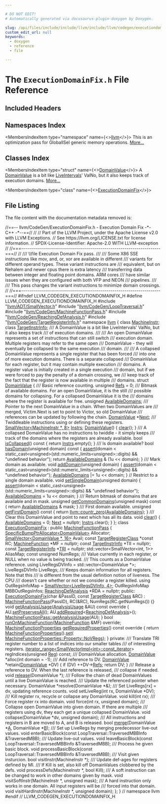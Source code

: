 ```yaml
---

# DO NOT EDIT!
# Automatically generated via docusaurus-plugin-doxygen by Doxygen.

slug: /api/files/include/include/llvm/include/llvm/codegen/executiondomainfix-h
custom_edit_url: null
keywords:
  - doxygen
  - reference
  - file

---
```





# The `ExecutionDomainFix.h` File Reference

<DoxygenPage pluginConfig={pluginConfig}>



## Included Headers

<IncludesList>
<IncludesListItem
  filePath="llvm/ADT/SmallVector.h"
  permalink="/docs/api/files/include/include/llvm/include/llvm/adt/smallvector-h"
  isLocal="true" />
<IncludesListItem
  filePath="llvm/CodeGen/LoopTraversal.h"
  permalink="/docs/api/files/include/include/llvm/include/llvm/codegen/looptraversal-h"
  isLocal="true" />
<IncludesListItem
  filePath="llvm/CodeGen/MachineFunctionPass.h"
  permalink="/docs/api/files/include/include/llvm/include/llvm/codegen/machinefunctionpass-h"
  isLocal="true" />
<IncludesListItem
  filePath="llvm/CodeGen/ReachingDefAnalysis.h"
  permalink="/docs/api/files/include/include/llvm/include/llvm/codegen/reachingdefanalysis-h"
  isLocal="true" />
<IncludesListItem
  filePath="llvm/CodeGen/TargetRegisterInfo.h"
  permalink="/docs/api/files/include/include/llvm/include/llvm/codegen/targetregisterinfo-h"
  isLocal="true" />
</IncludesList>

## Namespaces Index

<MembersIndex>

<MembersIndexItem
  type="namespace"
  name={<><a href="/docs/api/namespaces/llvm">llvm</a></>}>
This is an optimization pass for GlobalISel generic memory operations. <a href="/docs/api/namespaces/llvm/#details">More...</a>
</MembersIndexItem>

</MembersIndex>

## Classes Index

<MembersIndex>

<MembersIndexItem
  type="struct"
  name={<><a href="/docs/api/structs/llvm/domainvalue">DomainValue</a></>}>
A <a href="/docs/api/structs/llvm/domainvalue">DomainValue</a> is a bit like <a href="/docs/api/classes/llvm/liveintervals">LiveIntervals</a>&#39; ValNo, but it also keeps track of execution domains. <a href="/docs/api/structs/llvm/domainvalue/#details">More...</a>
</MembersIndexItem>

<MembersIndexItem
  type="class"
  name={<><a href="/docs/api/classes/llvm/executiondomainfix">ExecutionDomainFix</a></>}>
</MembersIndexItem>

</MembersIndex>


## File Listing

The file content with the documentation metadata removed is:

<ProgramListing>

<Link id="l00001" /><CodeLine lineNumber="1"><span class="doxyHighlightComment">//==-- llvm/CodeGen/ExecutionDomainFix.h - Execution Domain Fix -&#42;- C++ -&#42;--==//</span></CodeLine>
<Link id="l00002" /><CodeLine lineNumber="2"><span class="doxyHighlightComment">//</span></CodeLine>
<Link id="l00003" /><CodeLine lineNumber="3"><span class="doxyHighlightComment">// Part of the LLVM Project, under the Apache License v2.0 with LLVM Exceptions.</span></CodeLine>
<Link id="l00004" /><CodeLine lineNumber="4"><span class="doxyHighlightComment">// See https://llvm.org/LICENSE.txt for license information.</span></CodeLine>
<Link id="l00005" /><CodeLine lineNumber="5"><span class="doxyHighlightComment">// SPDX-License-Identifier: Apache-2.0 WITH LLVM-exception</span></CodeLine>
<Link id="l00006" /><CodeLine lineNumber="6"><span class="doxyHighlightComment">//</span></CodeLine>
<Link id="l00007" /><CodeLine lineNumber="7"><span class="doxyHighlightComment">//===----------------------------------------------------------------------===//</span></CodeLine>
<Link id="l00008" /><CodeLine lineNumber="8"><span class="doxyHighlightComment">//</span></CodeLine>
<Link id="l00009" /><CodeLine lineNumber="9"><span class="doxyHighlightComment">/// \\file Execution Domain Fix pass.</span></CodeLine>
<Link id="l00010" /><CodeLine lineNumber="10"><span class="doxyHighlightComment">///</span></CodeLine>
<Link id="l00011" /><CodeLine lineNumber="11"><span class="doxyHighlightComment">/// Some X86 SSE instructions like mov, and, or, xor are available in different</span></CodeLine>
<Link id="l00012" /><CodeLine lineNumber="12"><span class="doxyHighlightComment">/// variants for different operand types. These variant instructions are</span></CodeLine>
<Link id="l00013" /><CodeLine lineNumber="13"><span class="doxyHighlightComment">/// equivalent, but on Nehalem and newer cpus there is extra latency</span></CodeLine>
<Link id="l00014" /><CodeLine lineNumber="14"><span class="doxyHighlightComment">/// transferring data between integer and floating point domains.  ARM cores</span></CodeLine>
<Link id="l00015" /><CodeLine lineNumber="15"><span class="doxyHighlightComment">/// have similar issues when they are configured with both VFP and NEON</span></CodeLine>
<Link id="l00016" /><CodeLine lineNumber="16"><span class="doxyHighlightComment">/// pipelines.</span></CodeLine>
<Link id="l00017" /><CodeLine lineNumber="17"><span class="doxyHighlightComment">///</span></CodeLine>
<Link id="l00018" /><CodeLine lineNumber="18"><span class="doxyHighlightComment">/// This pass changes the variant instructions to minimize domain crossings.</span></CodeLine>
<Link id="l00019" /><CodeLine lineNumber="19"><span class="doxyHighlightComment">//</span></CodeLine>
<Link id="l00020" /><CodeLine lineNumber="20"><span class="doxyHighlightComment">//===----------------------------------------------------------------------===//</span></CodeLine>
<Link id="l00021" /><CodeLine lineNumber="21"></CodeLine>
<Link id="l00022" /><CodeLine lineNumber="22"><span class="doxyHighlightPreprocessor">#ifndef LLVM&#95;CODEGEN&#95;EXECUTIONDOMAINFIX&#95;H</span></CodeLine>
<Link id="l00023" /><CodeLine lineNumber="23"><span class="doxyHighlightPreprocessor">#define LLVM&#95;CODEGEN&#95;EXECUTIONDOMAINFIX&#95;H</span></CodeLine>
<Link id="l00024" /><CodeLine lineNumber="24"></CodeLine>
<Link id="l00025" /><CodeLine lineNumber="25"><span class="doxyHighlightPreprocessor">#include &quot;<a href="/docs/api/files/include/include/llvm/include/llvm/adt/smallvector-h">llvm/ADT/SmallVector.h</a>&quot;</span></CodeLine>
<Link id="l00026" /><CodeLine lineNumber="26"><span class="doxyHighlightPreprocessor">#include &quot;<a href="/docs/api/files/include/include/llvm/include/llvm/codegen/looptraversal-h">llvm/CodeGen/LoopTraversal.h</a>&quot;</span></CodeLine>
<Link id="l00027" /><CodeLine lineNumber="27"><span class="doxyHighlightPreprocessor">#include &quot;<a href="/docs/api/files/include/include/llvm/include/llvm/codegen/machinefunctionpass-h">llvm/CodeGen/MachineFunctionPass.h</a>&quot;</span></CodeLine>
<Link id="l00028" /><CodeLine lineNumber="28"><span class="doxyHighlightPreprocessor">#include &quot;<a href="/docs/api/files/include/include/llvm/include/llvm/codegen/reachingdefanalysis-h">llvm/CodeGen/ReachingDefAnalysis.h</a>&quot;</span></CodeLine>
<Link id="l00029" /><CodeLine lineNumber="29"><span class="doxyHighlightPreprocessor">#include &quot;<a href="/docs/api/files/include/include/llvm/include/llvm/codegen/targetregisterinfo-h">llvm/CodeGen/TargetRegisterInfo.h</a>&quot;</span></CodeLine>
<Link id="l00030" /><CodeLine lineNumber="30"></CodeLine>
<Link id="l00031" /><CodeLine lineNumber="31"><span class="doxyHighlightKeyword">namespace </span><span class="doxyHighlight"><a href="/docs/api/namespaces/llvm">llvm</a> &#123;</span></CodeLine>
<Link id="l00032" /><CodeLine lineNumber="32"></CodeLine>
<Link id="l00033" /><CodeLine lineNumber="33"><span class="doxyHighlightKeyword">class </span><span class="doxyHighlight"><a href="/docs/api/classes/llvm/machineinstr">MachineInstr</a>;</span></CodeLine>
<Link id="l00034" /><CodeLine lineNumber="34"><span class="doxyHighlightKeyword">class </span><span class="doxyHighlight"><a href="/docs/api/classes/llvm/targetinstrinfo">TargetInstrInfo</a>;</span></CodeLine>
<Link id="l00035" /><CodeLine lineNumber="35"></CodeLine>
<Link id="l00036" /><CodeLine lineNumber="36"><span class="doxyHighlightComment">/// A DomainValue is a bit like LiveIntervals&#39; ValNo, but it also keeps track</span></CodeLine>
<Link id="l00037" /><CodeLine lineNumber="37"><span class="doxyHighlightComment">/// of execution domains.</span></CodeLine>
<Link id="l00038" /><CodeLine lineNumber="38"><span class="doxyHighlightComment">///</span></CodeLine>
<Link id="l00039" /><CodeLine lineNumber="39"><span class="doxyHighlightComment">/// An open DomainValue represents a set of instructions that can still switch</span></CodeLine>
<Link id="l00040" /><CodeLine lineNumber="40"><span class="doxyHighlightComment">/// execution domain. Multiple registers may refer to the same open</span></CodeLine>
<Link id="l00041" /><CodeLine lineNumber="41"><span class="doxyHighlightComment">/// DomainValue - they will eventually be collapsed to the same execution</span></CodeLine>
<Link id="l00042" /><CodeLine lineNumber="42"><span class="doxyHighlightComment">/// domain.</span></CodeLine>
<Link id="l00043" /><CodeLine lineNumber="43"><span class="doxyHighlightComment">///</span></CodeLine>
<Link id="l00044" /><CodeLine lineNumber="44"><span class="doxyHighlightComment">/// A collapsed DomainValue represents a single register that has been forced</span></CodeLine>
<Link id="l00045" /><CodeLine lineNumber="45"><span class="doxyHighlightComment">/// into one of more execution domains. There is a separate collapsed</span></CodeLine>
<Link id="l00046" /><CodeLine lineNumber="46"><span class="doxyHighlightComment">/// DomainValue for each register, but it may contain multiple execution</span></CodeLine>
<Link id="l00047" /><CodeLine lineNumber="47"><span class="doxyHighlightComment">/// domains. A register value is initially created in a single execution</span></CodeLine>
<Link id="l00048" /><CodeLine lineNumber="48"><span class="doxyHighlightComment">/// domain, but if we were forced to pay the penalty of a domain crossing, we</span></CodeLine>
<Link id="l00049" /><CodeLine lineNumber="49"><span class="doxyHighlightComment">/// keep track of the fact that the register is now available in multiple</span></CodeLine>
<Link id="l00050" /><CodeLine lineNumber="50"><span class="doxyHighlightComment">/// domains.</span></CodeLine>
<Link id="l00051" /><CodeLine lineNumber="51" lineLink="/docs/api/structs/llvm/domainvalue"><span class="doxyHighlightKeyword">struct </span><span class="doxyHighlight"><a href="/docs/api/structs/llvm/domainvalue/#a765760aae1c271856a0249b1e617e334">DomainValue</a> &#123;</span></CodeLine>
<Link id="l00052" /><CodeLine lineNumber="52"><span class="doxyHighlightComment">  /// Basic reference counting.</span></CodeLine>
<Link id="l00053" /><CodeLine lineNumber="53" lineLink="/docs/api/structs/llvm/domainvalue/#aca1c38278b064f620b6dfc465eb17198"><span class="doxyHighlight">  </span><span class="doxyHighlightKeywordType">unsigned</span><span class="doxyHighlight"> <a href="/docs/api/structs/llvm/domainvalue/#aca1c38278b064f620b6dfc465eb17198">Refs</a> = 0;</span></CodeLine>
<Link id="l00054" /><CodeLine lineNumber="54"></CodeLine>
<Link id="l00055" /><CodeLine lineNumber="55"><span class="doxyHighlightComment">  /// Bitmask of available domains. For an open DomainValue, it is the still</span></CodeLine>
<Link id="l00056" /><CodeLine lineNumber="56"><span class="doxyHighlightComment">  /// possible domains for collapsing. For a collapsed DomainValue it is the</span></CodeLine>
<Link id="l00057" /><CodeLine lineNumber="57"><span class="doxyHighlightComment">  /// domains where the register is available for free.</span></CodeLine>
<Link id="l00058" /><CodeLine lineNumber="58" lineLink="/docs/api/structs/llvm/domainvalue/#ac900f658d1c226c23057b843aa5df4d0"><span class="doxyHighlight">  </span><span class="doxyHighlightKeywordType">unsigned</span><span class="doxyHighlight"> <a href="/docs/api/structs/llvm/domainvalue/#ac900f658d1c226c23057b843aa5df4d0">AvailableDomains</a>;</span></CodeLine>
<Link id="l00059" /><CodeLine lineNumber="59"></CodeLine>
<Link id="l00060" /><CodeLine lineNumber="60"><span class="doxyHighlightComment">  /// Pointer to the next DomainValue in a chain.  When two DomainValues are</span></CodeLine>
<Link id="l00061" /><CodeLine lineNumber="61"><span class="doxyHighlightComment">  /// merged, Victim.Next is set to point to Victor, so old DomainValue</span></CodeLine>
<Link id="l00062" /><CodeLine lineNumber="62"><span class="doxyHighlightComment">  /// references can be updated by following the chain.</span></CodeLine>
<Link id="l00063" /><CodeLine lineNumber="63" lineLink="/docs/api/structs/llvm/domainvalue/#a81594f3b613bebc91349100513f9f0f9"><span class="doxyHighlight">  <a href="/docs/api/structs/llvm/domainvalue/#a765760aae1c271856a0249b1e617e334">DomainValue</a> &#42;<a href="/docs/api/structs/llvm/domainvalue/#a81594f3b613bebc91349100513f9f0f9">Next</a>;</span></CodeLine>
<Link id="l00064" /><CodeLine lineNumber="64"></CodeLine>
<Link id="l00065" /><CodeLine lineNumber="65"><span class="doxyHighlightComment">  /// Twiddleable instructions using or defining these registers.</span></CodeLine>
<Link id="l00066" /><CodeLine lineNumber="66" lineLink="/docs/api/structs/llvm/domainvalue/#a339c0645a839f644497a7efde4f30cfd"><span class="doxyHighlight">  <a href="/docs/api/classes/llvm/smallvector">SmallVector&lt;MachineInstr &#42;, 8&gt;</a> <a href="/docs/api/structs/llvm/domainvalue/#a339c0645a839f644497a7efde4f30cfd">Instrs</a>;</span></CodeLine>
<Link id="l00067" /><CodeLine lineNumber="67"></CodeLine>
<Link id="l00068" /><CodeLine lineNumber="68" lineLink="/docs/api/structs/llvm/domainvalue/#a765760aae1c271856a0249b1e617e334"><span class="doxyHighlight">  <a href="/docs/api/structs/llvm/domainvalue/#a765760aae1c271856a0249b1e617e334">DomainValue</a>() &#123; <a href="/docs/api/structs/llvm/domainvalue/#a20b22b90ca45add43e8d2679dc222855">clear</a>(); &#125;</span></CodeLine>
<Link id="l00069" /><CodeLine lineNumber="69"></CodeLine>
<Link id="l00070" /><CodeLine lineNumber="70"><span class="doxyHighlightComment">  /// A collapsed DomainValue has no instructions to twiddle - it simply keeps</span></CodeLine>
<Link id="l00071" /><CodeLine lineNumber="71"><span class="doxyHighlightComment">  /// track of the domains where the registers are already available.</span></CodeLine>
<Link id="l00072" /><CodeLine lineNumber="72" lineLink="/docs/api/structs/llvm/domainvalue/#a7ecbb686a014a13d5a43b1139f764dd8"><span class="doxyHighlight">  </span><span class="doxyHighlightKeywordType">bool</span><span class="doxyHighlight"> <a href="/docs/api/structs/llvm/domainvalue/#a7ecbb686a014a13d5a43b1139f764dd8">isCollapsed</a>()</span><span class="doxyHighlightKeyword"> const </span><span class="doxyHighlight">&#123; </span><span class="doxyHighlightKeywordFlow">return</span><span class="doxyHighlight"> <a href="/docs/api/structs/llvm/domainvalue/#a339c0645a839f644497a7efde4f30cfd">Instrs</a>.empty(); &#125;</span></CodeLine>
<Link id="l00073" /><CodeLine lineNumber="73"></CodeLine>
<Link id="l00074" /><CodeLine lineNumber="74"><span class="doxyHighlightComment">  /// Is domain available?</span></CodeLine>
<Link id="l00075" /><CodeLine lineNumber="75" lineLink="/docs/api/structs/llvm/domainvalue/#ad92cb37a10bc8235f051713f9794b460"><span class="doxyHighlight">  </span><span class="doxyHighlightKeywordType">bool</span><span class="doxyHighlight"> <a href="/docs/api/structs/llvm/domainvalue/#ad92cb37a10bc8235f051713f9794b460">hasDomain</a>(</span><span class="doxyHighlightKeywordType">unsigned</span><span class="doxyHighlight"> domain)</span><span class="doxyHighlightKeyword"> const </span><span class="doxyHighlight">&#123;</span></CodeLine>
<Link id="l00076" /><CodeLine lineNumber="76"><span class="doxyHighlight">    <a href="/docs/api/files/lib/lib/target/lib/target/amdgpu/silowercontrolflow-cpp/#a4868c5d81c5ccc98c47aeab6244346a0">assert</a>(domain &lt;</span></CodeLine>
<Link id="l00077" /><CodeLine lineNumber="77"><span class="doxyHighlight">               </span><span class="doxyHighlightKeyword">static&#95;cast&lt;</span><span class="doxyHighlightKeywordType">unsigned</span><span class="doxyHighlightKeyword">&gt;</span><span class="doxyHighlight">(std::numeric&#95;limits&lt;unsigned&gt;::digits) &amp;&amp;</span></CodeLine>
<Link id="l00078" /><CodeLine lineNumber="78"><span class="doxyHighlight">           </span><span class="doxyHighlightStringLiteral">&quot;undefined behavior&quot;</span><span class="doxyHighlight">);</span></CodeLine>
<Link id="l00079" /><CodeLine lineNumber="79"><span class="doxyHighlight">    </span><span class="doxyHighlightKeywordFlow">return</span><span class="doxyHighlight"> <a href="/docs/api/structs/llvm/domainvalue/#ac900f658d1c226c23057b843aa5df4d0">AvailableDomains</a> &amp; (1u &lt;&lt; domain);</span></CodeLine>
<Link id="l00080" /><CodeLine lineNumber="80"><span class="doxyHighlight">  &#125;</span></CodeLine>
<Link id="l00081" /><CodeLine lineNumber="81"></CodeLine>
<Link id="l00082" /><CodeLine lineNumber="82"><span class="doxyHighlightComment">  /// Mark domain as available.</span></CodeLine>
<Link id="l00083" /><CodeLine lineNumber="83" lineLink="/docs/api/structs/llvm/domainvalue/#aade39495c740074c67779094a365fa4c"><span class="doxyHighlight">  </span><span class="doxyHighlightKeywordType">void</span><span class="doxyHighlight"> <a href="/docs/api/structs/llvm/domainvalue/#aade39495c740074c67779094a365fa4c">addDomain</a>(</span><span class="doxyHighlightKeywordType">unsigned</span><span class="doxyHighlight"> domain) &#123;</span></CodeLine>
<Link id="l00084" /><CodeLine lineNumber="84"><span class="doxyHighlight">    <a href="/docs/api/files/lib/lib/target/lib/target/amdgpu/silowercontrolflow-cpp/#a4868c5d81c5ccc98c47aeab6244346a0">assert</a>(domain &lt;</span></CodeLine>
<Link id="l00085" /><CodeLine lineNumber="85"><span class="doxyHighlight">               </span><span class="doxyHighlightKeyword">static&#95;cast&lt;</span><span class="doxyHighlightKeywordType">unsigned</span><span class="doxyHighlightKeyword">&gt;</span><span class="doxyHighlight">(std::numeric&#95;limits&lt;unsigned&gt;::digits) &amp;&amp;</span></CodeLine>
<Link id="l00086" /><CodeLine lineNumber="86"><span class="doxyHighlight">           </span><span class="doxyHighlightStringLiteral">&quot;undefined behavior&quot;</span><span class="doxyHighlight">);</span></CodeLine>
<Link id="l00087" /><CodeLine lineNumber="87"><span class="doxyHighlight">    <a href="/docs/api/structs/llvm/domainvalue/#ac900f658d1c226c23057b843aa5df4d0">AvailableDomains</a> |= 1u &lt;&lt; domain;</span></CodeLine>
<Link id="l00088" /><CodeLine lineNumber="88"><span class="doxyHighlight">  &#125;</span></CodeLine>
<Link id="l00089" /><CodeLine lineNumber="89"></CodeLine>
<Link id="l00090" /><CodeLine lineNumber="90"><span class="doxyHighlight">  </span><span class="doxyHighlightComment">// Restrict to a single domain available.</span></CodeLine>
<Link id="l00091" /><CodeLine lineNumber="91" lineLink="/docs/api/structs/llvm/domainvalue/#a3ffd5788af6dfff6f4ff7897c76c378f"><span class="doxyHighlight">  </span><span class="doxyHighlightKeywordType">void</span><span class="doxyHighlight"> <a href="/docs/api/structs/llvm/domainvalue/#a3ffd5788af6dfff6f4ff7897c76c378f">setSingleDomain</a>(</span><span class="doxyHighlightKeywordType">unsigned</span><span class="doxyHighlight"> domain) &#123;</span></CodeLine>
<Link id="l00092" /><CodeLine lineNumber="92"><span class="doxyHighlight">    <a href="/docs/api/files/lib/lib/target/lib/target/amdgpu/silowercontrolflow-cpp/#a4868c5d81c5ccc98c47aeab6244346a0">assert</a>(domain &lt;</span></CodeLine>
<Link id="l00093" /><CodeLine lineNumber="93"><span class="doxyHighlight">               </span><span class="doxyHighlightKeyword">static&#95;cast&lt;</span><span class="doxyHighlightKeywordType">unsigned</span><span class="doxyHighlightKeyword">&gt;</span><span class="doxyHighlight">(std::numeric&#95;limits&lt;unsigned&gt;::digits) &amp;&amp;</span></CodeLine>
<Link id="l00094" /><CodeLine lineNumber="94"><span class="doxyHighlight">           </span><span class="doxyHighlightStringLiteral">&quot;undefined behavior&quot;</span><span class="doxyHighlight">);</span></CodeLine>
<Link id="l00095" /><CodeLine lineNumber="95"><span class="doxyHighlight">    <a href="/docs/api/structs/llvm/domainvalue/#ac900f658d1c226c23057b843aa5df4d0">AvailableDomains</a> = 1u &lt;&lt; domain;</span></CodeLine>
<Link id="l00096" /><CodeLine lineNumber="96"><span class="doxyHighlight">  &#125;</span></CodeLine>
<Link id="l00097" /><CodeLine lineNumber="97"></CodeLine>
<Link id="l00098" /><CodeLine lineNumber="98"><span class="doxyHighlightComment">  /// Return bitmask of domains that are available and in mask.</span></CodeLine>
<Link id="l00099" /><CodeLine lineNumber="99" lineLink="/docs/api/structs/llvm/domainvalue/#a145f2b34d8a016cbf6843c16e5f16c49"><span class="doxyHighlight">  </span><span class="doxyHighlightKeywordType">unsigned</span><span class="doxyHighlight"> <a href="/docs/api/structs/llvm/domainvalue/#a145f2b34d8a016cbf6843c16e5f16c49">getCommonDomains</a>(</span><span class="doxyHighlightKeywordType">unsigned</span><span class="doxyHighlight"> mask)</span><span class="doxyHighlightKeyword"> const </span><span class="doxyHighlight">&#123;</span></CodeLine>
<Link id="l00100" /><CodeLine lineNumber="100"><span class="doxyHighlight">    </span><span class="doxyHighlightKeywordFlow">return</span><span class="doxyHighlight"> <a href="/docs/api/structs/llvm/domainvalue/#ac900f658d1c226c23057b843aa5df4d0">AvailableDomains</a> &amp; mask;</span></CodeLine>
<Link id="l00101" /><CodeLine lineNumber="101"><span class="doxyHighlight">  &#125;</span></CodeLine>
<Link id="l00102" /><CodeLine lineNumber="102"></CodeLine>
<Link id="l00103" /><CodeLine lineNumber="103"><span class="doxyHighlightComment">  /// First domain available.</span></CodeLine>
<Link id="l00104" /><CodeLine lineNumber="104" lineLink="/docs/api/structs/llvm/domainvalue/#acf3512221a2d452552008de9af129baf"><span class="doxyHighlight">  </span><span class="doxyHighlightKeywordType">unsigned</span><span class="doxyHighlight"> <a href="/docs/api/structs/llvm/domainvalue/#acf3512221a2d452552008de9af129baf">getFirstDomain</a>()</span><span class="doxyHighlightKeyword"> const </span><span class="doxyHighlight">&#123;</span></CodeLine>
<Link id="l00105" /><CodeLine lineNumber="105"><span class="doxyHighlight">    </span><span class="doxyHighlightKeywordFlow">return</span><span class="doxyHighlight"> <a href="/docs/api/namespaces/llvm/#a57d2f9ee99e9e68cff564d0d579c8163">llvm::countr&#95;zero</a>(<a href="/docs/api/structs/llvm/domainvalue/#ac900f658d1c226c23057b843aa5df4d0">AvailableDomains</a>);</span></CodeLine>
<Link id="l00106" /><CodeLine lineNumber="106"><span class="doxyHighlight">  &#125;</span></CodeLine>
<Link id="l00107" /><CodeLine lineNumber="107"></CodeLine>
<Link id="l00108" /><CodeLine lineNumber="108"><span class="doxyHighlightComment">  /// Clear this DomainValue and point to next which has all its data.</span></CodeLine>
<Link id="l00109" /><CodeLine lineNumber="109" lineLink="/docs/api/structs/llvm/domainvalue/#a20b22b90ca45add43e8d2679dc222855"><span class="doxyHighlight">  </span><span class="doxyHighlightKeywordType">void</span><span class="doxyHighlight"> <a href="/docs/api/structs/llvm/domainvalue/#a20b22b90ca45add43e8d2679dc222855">clear</a>() &#123;</span></CodeLine>
<Link id="l00110" /><CodeLine lineNumber="110"><span class="doxyHighlight">    <a href="/docs/api/structs/llvm/domainvalue/#ac900f658d1c226c23057b843aa5df4d0">AvailableDomains</a> = 0;</span></CodeLine>
<Link id="l00111" /><CodeLine lineNumber="111"><span class="doxyHighlight">    <a href="/docs/api/structs/llvm/domainvalue/#a81594f3b613bebc91349100513f9f0f9">Next</a> = </span><span class="doxyHighlightKeyword">nullptr</span><span class="doxyHighlight">;</span></CodeLine>
<Link id="l00112" /><CodeLine lineNumber="112"><span class="doxyHighlight">    <a href="/docs/api/structs/llvm/domainvalue/#a339c0645a839f644497a7efde4f30cfd">Instrs</a>.clear();</span></CodeLine>
<Link id="l00113" /><CodeLine lineNumber="113"><span class="doxyHighlight">  &#125;</span></CodeLine>
<Link id="l00114" /><CodeLine lineNumber="114"><span class="doxyHighlight">&#125;;</span></CodeLine>
<Link id="l00115" /><CodeLine lineNumber="115"></CodeLine>
<Link id="l00116" /><CodeLine lineNumber="116" lineLink="/docs/api/classes/llvm/executiondomainfix"><span class="doxyHighlightKeyword">class </span><span class="doxyHighlight"><a href="/docs/api/classes/llvm/executiondomainfix/#a141030b45949448836e2a786e89ba216">ExecutionDomainFix</a> : </span><span class="doxyHighlightKeyword">public</span><span class="doxyHighlight"> <a href="/docs/api/classes/llvm/machinefunctionpass/#a29c81d2386f4a727c6d33413807530c8">MachineFunctionPass</a> &#123;</span></CodeLine>
<Link id="l00117" /><CodeLine lineNumber="117"><span class="doxyHighlight">  <a href="/docs/api/classes/llvm/specificbumpptrallocator">SpecificBumpPtrAllocator&lt;DomainValue&gt;</a> Allocator;</span></CodeLine>
<Link id="l00118" /><CodeLine lineNumber="118"><span class="doxyHighlight">  <a href="/docs/api/classes/llvm/smallvector">SmallVector&lt;DomainValue &#42;, 16&gt;</a> Avail;</span></CodeLine>
<Link id="l00119" /><CodeLine lineNumber="119"></CodeLine>
<Link id="l00120" /><CodeLine lineNumber="120"><span class="doxyHighlight">  </span><span class="doxyHighlightKeyword">const</span><span class="doxyHighlight"> <a href="/docs/api/classes/llvm/targetregisterclass">TargetRegisterClass</a> &#42;</span><span class="doxyHighlightKeyword">const</span><span class="doxyHighlight"> RC;</span></CodeLine>
<Link id="l00121" /><CodeLine lineNumber="121"><span class="doxyHighlight">  <a href="/docs/api/classes/llvm/machinefunction">MachineFunction</a> &#42;MF = </span><span class="doxyHighlightKeyword">nullptr</span><span class="doxyHighlight">;</span></CodeLine>
<Link id="l00122" /><CodeLine lineNumber="122"><span class="doxyHighlight">  </span><span class="doxyHighlightKeyword">const</span><span class="doxyHighlight"> <a href="/docs/api/classes/llvm/targetinstrinfo">TargetInstrInfo</a> &#42;TII = </span><span class="doxyHighlightKeyword">nullptr</span><span class="doxyHighlight">;</span></CodeLine>
<Link id="l00123" /><CodeLine lineNumber="123"><span class="doxyHighlight">  </span><span class="doxyHighlightKeyword">const</span><span class="doxyHighlight"> <a href="/docs/api/classes/llvm/targetregisterinfo">TargetRegisterInfo</a> &#42;<a href="/docs/api/files/lib/lib/codegen/machinesink-cpp/#a0f36ed1bc17fc1aa97fe291c439a0698">TRI</a> = </span><span class="doxyHighlightKeyword">nullptr</span><span class="doxyHighlight">;</span></CodeLine>
<Link id="l00124" /><CodeLine lineNumber="124"><span class="doxyHighlight">  std::vector&lt;SmallVector&lt;int, 1&gt;&gt; AliasMap;</span></CodeLine>
<Link id="l00125" /><CodeLine lineNumber="125"><span class="doxyHighlight">  </span><span class="doxyHighlightKeyword">const</span><span class="doxyHighlight"> </span><span class="doxyHighlightKeywordType">unsigned</span><span class="doxyHighlight"> NumRegs;</span></CodeLine>
<Link id="l00126" /><CodeLine lineNumber="126"><span class="doxyHighlightComment">  /// Value currently in each register, or NULL when no value is being tracked.</span></CodeLine>
<Link id="l00127" /><CodeLine lineNumber="127"><span class="doxyHighlightComment">  /// This counts as a DomainValue reference.</span></CodeLine>
<Link id="l00128" /><CodeLine lineNumber="128"><span class="doxyHighlight">  </span><span class="doxyHighlightKeyword">using </span><span class="doxyHighlight">LiveRegsDVInfo = std::vector&lt;DomainValue &#42;&gt;;</span></CodeLine>
<Link id="l00129" /><CodeLine lineNumber="129"><span class="doxyHighlight">  LiveRegsDVInfo LiveRegs;</span></CodeLine>
<Link id="l00130" /><CodeLine lineNumber="130"><span class="doxyHighlightComment">  /// Keeps domain information for all registers. Note that this</span></CodeLine>
<Link id="l00131" /><CodeLine lineNumber="131"><span class="doxyHighlightComment">  /// is different from the usual definition notion of liveness. The CPU</span></CodeLine>
<Link id="l00132" /><CodeLine lineNumber="132"><span class="doxyHighlightComment">  /// doesn&#39;t care whether or not we consider a register killed.</span></CodeLine>
<Link id="l00133" /><CodeLine lineNumber="133"><span class="doxyHighlight">  </span><span class="doxyHighlightKeyword">using </span><span class="doxyHighlight">OutRegsInfoMap = <a href="/docs/api/classes/llvm/smallvector">SmallVector&lt;LiveRegsDVInfo, 4&gt;</a>;</span></CodeLine>
<Link id="l00134" /><CodeLine lineNumber="134"><span class="doxyHighlight">  OutRegsInfoMap MBBOutRegsInfos;</span></CodeLine>
<Link id="l00135" /><CodeLine lineNumber="135"></CodeLine>
<Link id="l00136" /><CodeLine lineNumber="136"><span class="doxyHighlight">  <a href="/docs/api/classes/llvm/reachingdefanalysis">ReachingDefAnalysis</a> &#42;RDA = </span><span class="doxyHighlightKeyword">nullptr</span><span class="doxyHighlight">;</span></CodeLine>
<Link id="l00137" /><CodeLine lineNumber="137"></CodeLine>
<Link id="l00138" /><CodeLine lineNumber="138"><span class="doxyHighlightKeyword">public</span><span class="doxyHighlight">:</span></CodeLine>
<Link id="l00139" /><CodeLine lineNumber="139" lineLink="/docs/api/classes/llvm/executiondomainfix/#a141030b45949448836e2a786e89ba216"><span class="doxyHighlight">  <a href="/docs/api/classes/llvm/executiondomainfix/#a141030b45949448836e2a786e89ba216">ExecutionDomainFix</a>(</span><span class="doxyHighlightKeywordType">char</span><span class="doxyHighlight"> &amp;PassID, </span><span class="doxyHighlightKeyword">const</span><span class="doxyHighlight"> <a href="/docs/api/classes/llvm/targetregisterclass">TargetRegisterClass</a> &amp;RC)</span></CodeLine>
<Link id="l00140" /><CodeLine lineNumber="140"><span class="doxyHighlight">      : <a href="/docs/api/classes/llvm/machinefunctionpass/#a29c81d2386f4a727c6d33413807530c8">MachineFunctionPass</a>(PassID), RC(&amp;RC), NumRegs(RC.getNumRegs()) &#123;&#125;</span></CodeLine>
<Link id="l00141" /><CodeLine lineNumber="141"></CodeLine>
<Link id="l00142" /><CodeLine lineNumber="142" lineLink="/docs/api/classes/llvm/executiondomainfix/#a101879a381eb818b929145a3354575b8"><span class="doxyHighlight">  </span><span class="doxyHighlightKeywordType">void</span><span class="doxyHighlight"> <a href="/docs/api/classes/llvm/executiondomainfix/#a101879a381eb818b929145a3354575b8">getAnalysisUsage</a>(<a href="/docs/api/classes/llvm/analysisusage">AnalysisUsage</a> &amp;AU)</span><span class="doxyHighlightKeyword"> const override </span><span class="doxyHighlight">&#123;</span></CodeLine>
<Link id="l00143" /><CodeLine lineNumber="143"><span class="doxyHighlight">    AU.<a href="/docs/api/classes/llvm/analysisusage/#af22b06a6a4f9df80454071685a0d6a02">setPreservesAll</a>();</span></CodeLine>
<Link id="l00144" /><CodeLine lineNumber="144"><span class="doxyHighlight">    AU.<a href="/docs/api/classes/llvm/analysisusage/#ae0adcccca08fb686c9ce00f9397b660c">addRequired</a>&lt;<a href="/docs/api/classes/llvm/reachingdefanalysis">ReachingDefAnalysis</a>&gt;();</span></CodeLine>
<Link id="l00145" /><CodeLine lineNumber="145"><span class="doxyHighlight">    <a href="/docs/api/classes/llvm/machinefunctionpass/#a864fd57b4304ef933b3281d0ef85a88e">MachineFunctionPass::getAnalysisUsage</a>(AU);</span></CodeLine>
<Link id="l00146" /><CodeLine lineNumber="146"><span class="doxyHighlight">  &#125;</span></CodeLine>
<Link id="l00147" /><CodeLine lineNumber="147"></CodeLine>
<Link id="l00148" /><CodeLine lineNumber="148"><span class="doxyHighlight">  </span><span class="doxyHighlightKeywordType">bool</span><span class="doxyHighlight"> <a href="/docs/api/classes/llvm/executiondomainfix/#aa90dd7f08ca467a5d6dc3215fb98ee51">runOnMachineFunction</a>(<a href="/docs/api/classes/llvm/machinefunction">MachineFunction</a> &amp;MF) </span><span class="doxyHighlightKeyword">override</span><span class="doxyHighlight">;</span></CodeLine>
<Link id="l00149" /><CodeLine lineNumber="149"></CodeLine>
<Link id="l00150" /><CodeLine lineNumber="150" lineLink="/docs/api/classes/llvm/executiondomainfix/#a26657d3f8a330b3b43c90710cdc98cdf"><span class="doxyHighlight">  <a href="/docs/api/classes/llvm/machinefunctionproperties">MachineFunctionProperties</a> <a href="/docs/api/classes/llvm/executiondomainfix/#a26657d3f8a330b3b43c90710cdc98cdf">getRequiredProperties</a>()</span><span class="doxyHighlightKeyword"> const override </span><span class="doxyHighlight">&#123;</span></CodeLine>
<Link id="l00151" /><CodeLine lineNumber="151"><span class="doxyHighlight">    </span><span class="doxyHighlightKeywordFlow">return</span><span class="doxyHighlight"> <a href="/docs/api/classes/llvm/machinefunctionproperties">MachineFunctionProperties</a>().<a href="/docs/api/classes/llvm/machinefunctionproperties/#aa7780563d7ca260d0ae67d957b56427f">set</a>(</span></CodeLine>
<Link id="l00152" /><CodeLine lineNumber="152"><span class="doxyHighlight">        <a href="/docs/api/classes/llvm/machinefunctionproperties/#ad85237c6c667e4713efe8921e9c32ac1a72f7d830dd5ddb30f06d8e9639558ac3">MachineFunctionProperties::Property::NoVRegs</a>);</span></CodeLine>
<Link id="l00153" /><CodeLine lineNumber="153"><span class="doxyHighlight">  &#125;</span></CodeLine>
<Link id="l00154" /><CodeLine lineNumber="154"></CodeLine>
<Link id="l00155" /><CodeLine lineNumber="155"><span class="doxyHighlightKeyword">private</span><span class="doxyHighlight">:</span></CodeLine>
<Link id="l00156" /><CodeLine lineNumber="156"><span class="doxyHighlightComment">  /// Translate TRI register number to a list of indices into our smaller tables</span></CodeLine>
<Link id="l00157" /><CodeLine lineNumber="157"><span class="doxyHighlightComment">  /// of interesting registers.</span></CodeLine>
<Link id="l00158" /><CodeLine lineNumber="158"><span class="doxyHighlight">  <a href="/docs/api/classes/llvm/iterator-range">iterator&#95;range&lt;SmallVectorImpl&lt;int&gt;::const&#95;iterator</a>&gt;</span></CodeLine>
<Link id="l00159" /><CodeLine lineNumber="159"><span class="doxyHighlight">  regIndices(</span><span class="doxyHighlightKeywordType">unsigned</span><span class="doxyHighlight"> <a href="/docs/api/files/lib/lib/codegen/machinesink-cpp/#a359e1ff26f6d466d927a61aae45b05c3">Reg</a>) </span><span class="doxyHighlightKeyword">const</span><span class="doxyHighlight">;</span></CodeLine>
<Link id="l00160" /><CodeLine lineNumber="160"></CodeLine>
<Link id="l00161" /><CodeLine lineNumber="161"><span class="doxyHighlightComment">  /// DomainValue allocation.</span></CodeLine>
<Link id="l00162" /><CodeLine lineNumber="162"><span class="doxyHighlight">  <a href="/docs/api/structs/llvm/domainvalue">DomainValue</a> &#42;alloc(</span><span class="doxyHighlightKeywordType">int</span><span class="doxyHighlight"> domain = -1);</span></CodeLine>
<Link id="l00163" /><CodeLine lineNumber="163"></CodeLine>
<Link id="l00164" /><CodeLine lineNumber="164"><span class="doxyHighlightComment">  /// Add reference to DV.</span></CodeLine>
<Link id="l00165" /><CodeLine lineNumber="165"><span class="doxyHighlight">  <a href="/docs/api/structs/llvm/domainvalue">DomainValue</a> &#42;retain(<a href="/docs/api/structs/llvm/domainvalue">DomainValue</a> &#42;DV) &#123;</span></CodeLine>
<Link id="l00166" /><CodeLine lineNumber="166"><span class="doxyHighlight">    </span><span class="doxyHighlightKeywordFlow">if</span><span class="doxyHighlight"> (DV)</span></CodeLine>
<Link id="l00167" /><CodeLine lineNumber="167"><span class="doxyHighlight">      ++DV-&gt;<a href="/docs/api/structs/llvm/domainvalue/#aca1c38278b064f620b6dfc465eb17198">Refs</a>;</span></CodeLine>
<Link id="l00168" /><CodeLine lineNumber="168"><span class="doxyHighlight">    </span><span class="doxyHighlightKeywordFlow">return</span><span class="doxyHighlight"> DV;</span></CodeLine>
<Link id="l00169" /><CodeLine lineNumber="169"><span class="doxyHighlight">  &#125;</span></CodeLine>
<Link id="l00170" /><CodeLine lineNumber="170"></CodeLine>
<Link id="l00171" /><CodeLine lineNumber="171"><span class="doxyHighlightComment">  /// Release a reference to DV.  When the last reference is released,</span></CodeLine>
<Link id="l00172" /><CodeLine lineNumber="172"><span class="doxyHighlightComment">  /// collapse if needed.</span></CodeLine>
<Link id="l00173" /><CodeLine lineNumber="173"><span class="doxyHighlight">  </span><span class="doxyHighlightKeywordType">void</span><span class="doxyHighlight"> <a href="/docs/api/namespaces/llvm/#a650dea4533083a886cec9f16d80356d9a123fead50246387983ee340507115ef4">release</a>(DomainValue &#42;);</span></CodeLine>
<Link id="l00174" /><CodeLine lineNumber="174"></CodeLine>
<Link id="l00175" /><CodeLine lineNumber="175"><span class="doxyHighlightComment">  /// Follow the chain of dead DomainValues until a live DomainValue is reached.</span></CodeLine>
<Link id="l00176" /><CodeLine lineNumber="176"><span class="doxyHighlightComment">  /// Update the referenced pointer when necessary.</span></CodeLine>
<Link id="l00177" /><CodeLine lineNumber="177"><span class="doxyHighlight">  DomainValue &#42;resolve(DomainValue &#42;&amp;);</span></CodeLine>
<Link id="l00178" /><CodeLine lineNumber="178"></CodeLine>
<Link id="l00179" /><CodeLine lineNumber="179"><span class="doxyHighlightComment">  /// Set LiveRegs&#91;rx&#93; = dv, updating reference counts.</span></CodeLine>
<Link id="l00180" /><CodeLine lineNumber="180"><span class="doxyHighlight">  </span><span class="doxyHighlightKeywordType">void</span><span class="doxyHighlight"> setLiveReg(</span><span class="doxyHighlightKeywordType">int</span><span class="doxyHighlight"> rx, DomainValue &#42;DV);</span></CodeLine>
<Link id="l00181" /><CodeLine lineNumber="181"></CodeLine>
<Link id="l00182" /><CodeLine lineNumber="182"><span class="doxyHighlightComment">  /// Kill register rx, recycle or collapse any DomainValue.</span></CodeLine>
<Link id="l00183" /><CodeLine lineNumber="183"><span class="doxyHighlight">  </span><span class="doxyHighlightKeywordType">void</span><span class="doxyHighlight"> kill(</span><span class="doxyHighlightKeywordType">int</span><span class="doxyHighlight"> rx);</span></CodeLine>
<Link id="l00184" /><CodeLine lineNumber="184"></CodeLine>
<Link id="l00185" /><CodeLine lineNumber="185"><span class="doxyHighlightComment">  /// Force register rx into domain.</span></CodeLine>
<Link id="l00186" /><CodeLine lineNumber="186"><span class="doxyHighlight">  </span><span class="doxyHighlightKeywordType">void</span><span class="doxyHighlight"> force(</span><span class="doxyHighlightKeywordType">int</span><span class="doxyHighlight"> rx, </span><span class="doxyHighlightKeywordType">unsigned</span><span class="doxyHighlight"> domain);</span></CodeLine>
<Link id="l00187" /><CodeLine lineNumber="187"></CodeLine>
<Link id="l00188" /><CodeLine lineNumber="188"><span class="doxyHighlightComment">  /// Collapse open DomainValue into given domain. If there are multiple</span></CodeLine>
<Link id="l00189" /><CodeLine lineNumber="189"><span class="doxyHighlightComment">  /// registers using dv, they each get a unique collapsed DomainValue.</span></CodeLine>
<Link id="l00190" /><CodeLine lineNumber="190"><span class="doxyHighlight">  </span><span class="doxyHighlightKeywordType">void</span><span class="doxyHighlight"> collapse(DomainValue &#42;dv, </span><span class="doxyHighlightKeywordType">unsigned</span><span class="doxyHighlight"> domain);</span></CodeLine>
<Link id="l00191" /><CodeLine lineNumber="191"></CodeLine>
<Link id="l00192" /><CodeLine lineNumber="192"><span class="doxyHighlightComment">  /// All instructions and registers in B are moved to A, and B is released.</span></CodeLine>
<Link id="l00193" /><CodeLine lineNumber="193"><span class="doxyHighlight">  </span><span class="doxyHighlightKeywordType">bool</span><span class="doxyHighlight"> <a href="/docs/api/files/lib/lib/transforms/lib/transforms/scalar/loopdeletion-cpp/#a66a2592ace8a67bc796c72710d632bab">merge</a>(DomainValue &#42;<a href="/docs/api/files/lib/lib/ir/builtingcs-cpp/#a2e38c85003a042421cde1647632d0b72">A</a>, DomainValue &#42;<a href="/docs/api/files/lib/lib/ir/builtingcs-cpp/#ae76959fe811ba090de4cba69ac00f1da">B</a>);</span></CodeLine>
<Link id="l00194" /><CodeLine lineNumber="194"></CodeLine>
<Link id="l00195" /><CodeLine lineNumber="195"><span class="doxyHighlightComment">  /// Set up LiveRegs by merging predecessor live-out values.</span></CodeLine>
<Link id="l00196" /><CodeLine lineNumber="196"><span class="doxyHighlight">  </span><span class="doxyHighlightKeywordType">void</span><span class="doxyHighlight"> enterBasicBlock(</span><span class="doxyHighlightKeyword">const</span><span class="doxyHighlight"> LoopTraversal::TraversedMBBInfo &amp;TraversedMBB);</span></CodeLine>
<Link id="l00197" /><CodeLine lineNumber="197"></CodeLine>
<Link id="l00198" /><CodeLine lineNumber="198"><span class="doxyHighlightComment">  /// Update live-out values.</span></CodeLine>
<Link id="l00199" /><CodeLine lineNumber="199"><span class="doxyHighlight">  </span><span class="doxyHighlightKeywordType">void</span><span class="doxyHighlight"> leaveBasicBlock(</span><span class="doxyHighlightKeyword">const</span><span class="doxyHighlight"> LoopTraversal::TraversedMBBInfo &amp;TraversedMBB);</span></CodeLine>
<Link id="l00200" /><CodeLine lineNumber="200"></CodeLine>
<Link id="l00201" /><CodeLine lineNumber="201"><span class="doxyHighlightComment">  /// Process he given basic block.</span></CodeLine>
<Link id="l00202" /><CodeLine lineNumber="202"><span class="doxyHighlight">  </span><span class="doxyHighlightKeywordType">void</span><span class="doxyHighlight"> processBasicBlock(</span><span class="doxyHighlightKeyword">const</span><span class="doxyHighlight"> LoopTraversal::TraversedMBBInfo &amp;TraversedMBB);</span></CodeLine>
<Link id="l00203" /><CodeLine lineNumber="203"></CodeLine>
<Link id="l00204" /><CodeLine lineNumber="204"><span class="doxyHighlightComment">  /// Visit given insturcion.</span></CodeLine>
<Link id="l00205" /><CodeLine lineNumber="205"><span class="doxyHighlight">  </span><span class="doxyHighlightKeywordType">bool</span><span class="doxyHighlight"> visitInstr(MachineInstr &#42;);</span></CodeLine>
<Link id="l00206" /><CodeLine lineNumber="206"></CodeLine>
<Link id="l00207" /><CodeLine lineNumber="207"><span class="doxyHighlightComment">  /// Update def-ages for registers defined by MI.</span></CodeLine>
<Link id="l00208" /><CodeLine lineNumber="208"><span class="doxyHighlightComment">  /// If Kill is set, also kill off DomainValues clobbered by the defs.</span></CodeLine>
<Link id="l00209" /><CodeLine lineNumber="209"><span class="doxyHighlight">  </span><span class="doxyHighlightKeywordType">void</span><span class="doxyHighlight"> processDefs(MachineInstr &#42;, </span><span class="doxyHighlightKeywordType">bool</span><span class="doxyHighlight"> Kill);</span></CodeLine>
<Link id="l00210" /><CodeLine lineNumber="210"></CodeLine>
<Link id="l00211" /><CodeLine lineNumber="211"><span class="doxyHighlightComment">  /// A soft instruction can be changed to work in other domains given by mask.</span></CodeLine>
<Link id="l00212" /><CodeLine lineNumber="212"><span class="doxyHighlight">  </span><span class="doxyHighlightKeywordType">void</span><span class="doxyHighlight"> visitSoftInstr(MachineInstr &#42;, </span><span class="doxyHighlightKeywordType">unsigned</span><span class="doxyHighlight"> mask);</span></CodeLine>
<Link id="l00213" /><CodeLine lineNumber="213"></CodeLine>
<Link id="l00214" /><CodeLine lineNumber="214"><span class="doxyHighlightComment">  /// A hard instruction only works in one domain. All input registers will be</span></CodeLine>
<Link id="l00215" /><CodeLine lineNumber="215"><span class="doxyHighlightComment">  /// forced into that domain.</span></CodeLine>
<Link id="l00216" /><CodeLine lineNumber="216"><span class="doxyHighlight">  </span><span class="doxyHighlightKeywordType">void</span><span class="doxyHighlight"> visitHardInstr(MachineInstr &#42;, </span><span class="doxyHighlightKeywordType">unsigned</span><span class="doxyHighlight"> domain);</span></CodeLine>
<Link id="l00217" /><CodeLine lineNumber="217"><span class="doxyHighlight">&#125;;</span></CodeLine>
<Link id="l00218" /><CodeLine lineNumber="218"></CodeLine>
<Link id="l00219" /><CodeLine lineNumber="219"><span class="doxyHighlight">&#125; </span><span class="doxyHighlightComment">// namespace llvm</span></CodeLine>
<Link id="l00220" /><CodeLine lineNumber="220"></CodeLine>
<Link id="l00221" /><CodeLine lineNumber="221"><span class="doxyHighlightPreprocessor">#endif </span><span class="doxyHighlightComment">// LLVM&#95;CODEGEN&#95;EXECUTIONDOMAINFIX&#95;H</span></CodeLine>

</ProgramListing>


</DoxygenPage>

